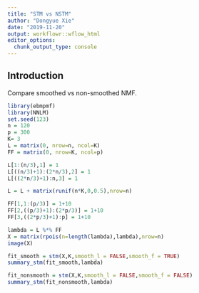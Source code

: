 ```yaml
---
title: "STM vs NSTM"
author: "Dongyue Xie"
date: "2019-11-20"
output: workflowr::wflow_html
editor_options:
  chunk_output_type: console
---
```


## Introduction

Compare smoothed vs non-smoothed NMF.

```r
library(ebmpmf)
library(NNLM)
set.seed(123)
n = 120
p = 300
K= 3
L = matrix(0, nrow=n, ncol=K)
FF = matrix(0, nrow=K, ncol=p)

L[1:(n/3),1] = 1
L[((n/3)+1):(2*n/3),2] = 1
L[((2*n/3)+1):n,3] = 1

L = L + matrix(runif(n*K,0,0.5),nrow=n)

FF[1,1:(p/3)] = 1+10
FF[2,((p/3)+1):(2*p/3)] = 1+10
FF[3,((2*p/3)+1):p] = 1+10

lambda = L %*% FF
X = matrix(rpois(n=length(lambda),lambda),nrow=n)
image(X)
```

```r
fit_smooth = stm(X,K,smooth_l = FALSE,smooth_f = TRUE)
summary_stm(fit_smooth,lambda)
```


```r
fit_nonsmooth = stm(X,K,smooth_l = FALSE,smooth_f = FALSE)
summary_stm(fit_nonsmooth,lambda)
```
